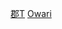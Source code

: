 {{Navbox
|name = 尾張國的郡
|state = {{{state|autocollapse}}}
|titlestyle = background:#efefef;
|title = [[尾張國]]的[[郡]]
|imageleft =
|image =
|bodystyle = background:#f9f9f9;
|groupstyle = background:#efefef;vertical-align:top;padding:0.125em 0.25em;
|liststyle = width:auto;
|oddstyle = background:#fcfcfc;
|evenstyle =
|list1 = [[知多郡]] &#124; [[愛知郡 (愛知縣)|愛知郡]] &#124; [[春日井郡]] &#124; [[丹羽郡]] &#124; [[葉栗郡]] &#124; [[中島郡 (愛知縣)|中島郡]] &#124; [[海東郡]] &#124; [[海西郡 (愛知縣)|海西郡]] &#124; [[山田郡 (尾張國)|山田郡]]（16世紀消失）
}}<noinclude>
[[Category:尾張國|郡T]]
[[Category:日本令制國行政區劃模板|Owari]]
</noinclude>